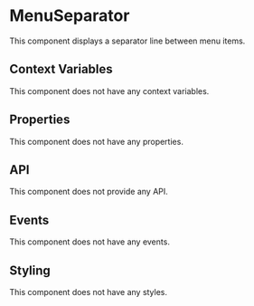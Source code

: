 
# MenuSeparator

This component displays a separator line between menu items.

## Context Variables

This component does not have any context variables.

## Properties

This component does not have any properties.

## API

This component does not provide any API.

## Events

This component does not have any events.

## Styling

This component does not have any styles.
